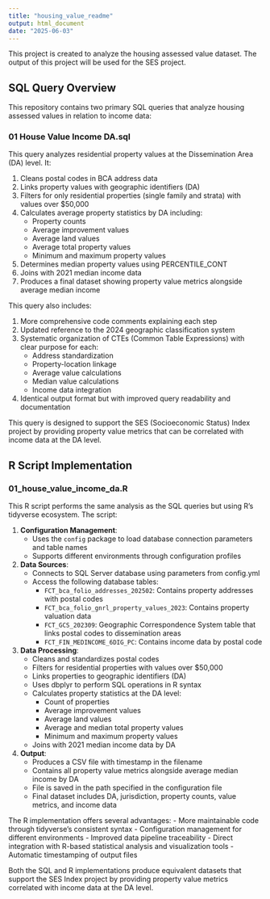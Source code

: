 ```yaml
---
title: "housing_value_readme"
output: html_document
date: "2025-06-03"
---
```


This project is created to analyze the housing assessed value dataset. 
The output of this project will be used for the SES project.

## SQL Query Overview

This repository contains two primary SQL queries that analyze housing assessed values in relation to income data:


### 01 House Value Income DA.sql


This query analyzes residential property values at the Dissemination Area (DA) level. It:

1. Cleans postal codes in BCA address data
2. Links property values with geographic identifiers (DA)
3. Filters for only residential properties (single family and strata) with values over $50,000
4. Calculates average property statistics by DA including:
   - Property counts
   - Average improvement values
   - Average land values
   - Average total property values
   - Minimum and maximum property values
5. Determines median property values using PERCENTILE_CONT
6. Joins with 2021 median income data
7. Produces a final dataset showing property value metrics alongside average median income

This query also includes:

1. More comprehensive code comments explaining each step
2. Updated reference to the 2024 geographic classification system
3. Systematic organization of CTEs (Common Table Expressions) with clear purpose for each:
   - Address standardization
   - Property-location linkage
   - Average value calculations
   - Median value calculations
   - Income data integration
4. Identical output format but with improved query readability and documentation

This query is designed to support the SES (Socioeconomic Status) Index project by providing property value metrics that can be correlated with income data at the DA level.

## R Script Implementation

### 01_house_value_income_da.R

This R script performs the same analysis as the SQL queries but using R's tidyverse ecosystem. The script:

1. **Configuration Management**:
   - Uses the `config` package to load database connection parameters and table names
   - Supports different environments through configuration profiles

2. **Data Sources**:
   - Connects to SQL Server database using parameters from config.yml
   - Access the following database tables:
     - `FCT_bca_folio_addresses_202502`: Contains property addresses with postal codes
     - `FCT_bca_folio_gnrl_property_values_2023`: Contains property valuation data
     - `FCT_GCS_202309`: Geographic Correspondence System table that links postal codes to dissemination areas
     - `FCT_FIN_MEDINCOME_6DIG_PC`: Contains income data by postal code

3. **Data Processing**:
   - Cleans and standardizes postal codes
   - Filters for residential properties with values over $50,000
   - Links properties to geographic identifiers (DA)
   - Uses dbplyr to perform SQL operations in R syntax
   - Calculates property statistics at the DA level:
     - Count of properties
     - Average improvement values
     - Average land values
     - Average and median total property values
     - Minimum and maximum property values
   - Joins with 2021 median income data by DA

4. **Output**:
   - Produces a CSV file with timestamp in the filename
   - Contains all property value metrics alongside average median income by DA
   - File is saved in the path specified in the configuration file
   - Final dataset includes DA, jurisdiction, property counts, value metrics, and income data

The R implementation offers several advantages:
- More maintainable code through tidyverse's consistent syntax
- Configuration management for different environments
- Improved data pipeline traceability
- Direct integration with R-based statistical analysis and visualization tools
- Automatic timestamping of output files

Both the SQL and R implementations produce equivalent datasets that support the SES Index project by providing property value metrics correlated with income data at the DA level.
